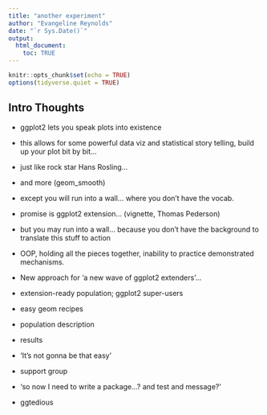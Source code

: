 ```yaml
---
title: "another experiment"
author: "Evangeline Reynolds"
date: "`r Sys.Date()`"
output: 
  html_document:
    toc: TRUE
---
```


```r
knitr::opts_chunk$set(echo = TRUE)
options(tidyverse.quiet = TRUE)
```


## Intro Thoughts

- ggplot2 lets you speak plots into existence

- this allows for some powerful data viz and statistical story telling, build up your plot bit by bit...

- just like rock star Hans Rosling...

- and more (geom_smooth)

- except you will run into a wall... where you don't have the vocab.

- promise is ggplot2 extension... (vignette, Thomas Pederson)

- but you may run into a wall... because you don't have the background to translate this stuff to action

- OOP, holding all the pieces together, inability to practice demonstrated mechanisms.

- New approach for 'a new wave of ggplot2 extenders'...

- extension-ready population; ggplot2 super-users

- easy geom recipes

- population description

- results

- 'It's not gonna be that easy'

- support group

- 'so now I need to write a package...? and test and message?' 

- ggtedious


